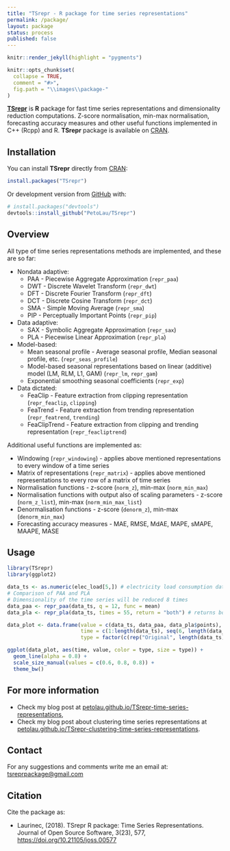 ```yaml
---
title: "TSrepr - R package for time series representations"
permalink: /package/
layout: package
status: process
published: false
---
```


<!-- README.md is generated from README.Rmd. Please edit that file -->

```r
knitr::render_jekyll(highlight = "pygments")

knitr::opts_chunk$set(
  collapse = TRUE,
  comment = "#>",
  fig.path = "\\images\\package-"
)
```

[**TSrepr**](https://github.com/PetoLau/TSrepr) is **R** package for fast time series representations and dimensionality reduction computations. Z-score normalisation, min-max normalisation, forecasting accuracy measures and other useful functions implemented in C++ (Rcpp) and R. **TSrepr** package is available on [CRAN](https://CRAN.R-project.org/package=TSrepr).

## Installation

You can install **TSrepr** directly from [CRAN](https://CRAN.R-project.org/package=TSrepr):
```r
install.packages("TSrepr")
```

Or development version from [GitHub](https://github.com/PetoLau/TSrepr) with:
```r
# install.packages("devtools")
devtools::install_github("PetoLau/TSrepr")
```

## Overview

All type of time series representations methods are implemented, and these are so far:

* Nondata adaptive:
     - PAA - Piecewise Aggregate Approximation (`repr_paa`)
     - DWT - Discrete Wavelet Transform (`repr_dwt`)
     - DFT - Discrete Fourier Transform (`repr_dft`)
     - DCT - Discrete Cosine Transform (`repr_dct`)
     - SMA - Simple Moving Average (`repr_sma`)
     - PIP - Perceptually Important Points (`repr_pip`)
* Data adaptive:
     - SAX - Symbolic Aggregate Approximation (`repr_sax`)
     - PLA - Piecewise Linear Approximation (`repr_pla`)
* Model-based:
     - Mean seasonal profile - Average seasonal profile, Median seasonal profile, etc. (`repr_seas_profile`)
     - Model-based seasonal representations based on linear (additive) model (LM, RLM, L1, GAM) (`repr_lm`, `repr_gam`)
     - Exponential smoothing seasonal coefficients (`repr_exp`)
* Data dictated:
     - FeaClip - Feature extraction from clipping representation (`repr_feaclip`, `clipping`)
     - FeaTrend - Feature extraction from trending representation (`repr_featrend`, `trending`)
     - FeaClipTrend - Feature extraction from clipping and trending representation (`repr_feacliptrend`)

Additional useful functions are implemented as:

  * Windowing (`repr_windowing`) - applies above mentioned representations to every window of a time series
  * Matrix of representations (`repr_matrix`) - applies above mentioned representations to every row of a matrix of time series
  * Normalisation functions - z-score (`norm_z`), min-max (`norm_min_max`)
  * Normalisation functions with output also of scaling parameters - z-score (`norm_z_list`), min-max (`norm_min_max_list`)
  * Denormalisation functions - z-score (`denorm_z`), min-max (`denorm_min_max`)
  * Forecasting accuracy measures - MAE, RMSE, MdAE, MAPE, sMAPE, MAAPE, MASE

## Usage

```r
library(TSrepr)
library(ggplot2)

data_ts <- as.numeric(elec_load[5,]) # electricity load consumption data
# Comparison of PAA and PLA
# Dimensionality of the time series will be reduced 8 times
data_paa <- repr_paa(data_ts, q = 12, func = mean)
data_pla <- repr_pla(data_ts, times = 55, return = "both") # returns both extracted places and values

data_plot <- data.frame(value = c(data_ts, data_paa, data_pla$points),
                        time = c(1:length(data_ts), seq(6, length(data_ts), by = 12), data_pla$places),
                        type = factor(c(rep("Original", length(data_ts)), rep(c("PAA", "PLA"), each = 56))))

ggplot(data_plot, aes(time, value, color = type, size = type)) +
  geom_line(alpha = 0.8) +
  scale_size_manual(values = c(0.6, 0.8, 0.8)) +
  theme_bw()
```

## For more information

 - Check my blog post at [petolau.github.io/TSrepr-time-series-representations](https://petolau.github.io/TSrepr-time-series-representations/),
 - Check my blog post about clustering time series representations at [petolau.github.io/TSrepr-clustering-time-series-representations](https://petolau.github.io/TSrepr-clustering-time-series-representations/).

## Contact

For any suggestions and comments write me an email at: [tsreprpackage@gmail.com](mailto:tsreprpackage@gmail.com)

## Citation

Cite the package as:

 - Laurinec, (2018). TSrepr R package: Time Series Representations. Journal of Open Source Software, 3(23), 577, [https://doi.org/10.21105/joss.00577](https://doi.org/10.21105/joss.00577)
